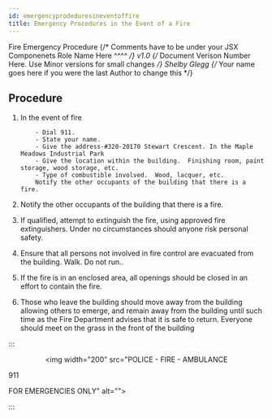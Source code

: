 ```yaml
---
id: emergencyprodeduresineventoffire
title: Emergency Procedures in the Event of a Fire
---
```


<span class="badge badge--primary">Fire Emergency Procedure</span>
{/* Comments have to be under your JSX Componenets
    Role Name Here ^^^^ */}
<span class="badge badge--secondary">v1.0</span>
{/* Document Verison Number Here. Use Minor versions for small changes */}
<span class="badge badge--success">Shelby Glegg</span>
{/* Your name goes here if you were the last Author to change this */}

## Procedure  

1. In the event of fire 

           - Dial 911. 
           - State your name. 
           - Give the address-#320-20170 Stewart Crescent. In the Maple Meadows Industrial Park 
           - Give the location within the building.  Finishing room, paint storage, wood storage, etc.                
           - Type of combustible involved.  Wood, lacquer, etc. 
           Notify the other occupants of the building that there is a fire. 
2.	Notify the other occupants of the building that there is a fire. 
3.	If qualified, attempt to extinguish the fire, using approved fire extinguishers.  Under no circumstances should anyone risk personal safety. 
4.	Ensure that all persons not involved in fire control are evacuated from the             building.                   Walk.  Do not run.. 
5.	If the fire is in an enclosed area, all openings should be closed in an effort to contain the fire. 
6.  Those who leave the building should move away from the building allowing others to emerge, and remain away from the building until such time as the  Fire Department advises  that it is safe to return.  Everyone should meet on the grass in the front of the building


::: <p align="center">
  <img width="200" src="POLICE - FIRE - AMBULANCE 

911 

FOR EMERGENCIES ONLY" alt="">
</p> :::

